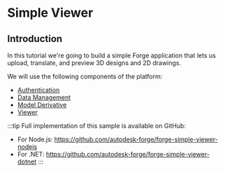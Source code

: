 
# Simple Viewer

## Introduction

In this tutorial we're going to build a simple Forge application that lets us
upload, translate, and preview 3D designs and 2D drawings.

<ResponsiveVideo src={PreviewUrl} />

We will use the following components of the platform:

- [Authentication](https://forge.autodesk.com/en/docs/oauth/v2/developers_guide/overview)
- [Data Management](https://forge.autodesk.com/en/docs/data/v2/developers_guide/overview)
- [Model Derivative](https://forge.autodesk.com/en/docs/model-derivative/v2/developers_guide/overview)
- [Viewer](https://forge.autodesk.com/en/docs/viewer/v7/developers_guide/overview)

:::tip
Full implementation of this sample is available on GitHub:
- For Node.js: https://github.com/autodesk-forge/forge-simple-viewer-nodejs
- For .NET: https://github.com/autodesk-forge/forge-simple-viewer-dotnet
:::
